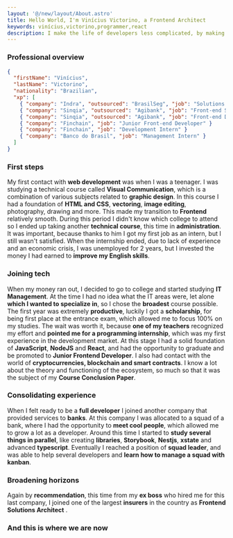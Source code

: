 ```yaml
---
layout: '@/new/layout/About.astro'
title: Hello World, I'm Vinícius Victorino, a Frontend Architect
keywords: vinícius,victorino,programmer,react
description: I make the life of developers less complicated, by making well thought decisions decisions and introducing patterns.
---
```




### Professional overview

```json
{
  "firstName": "Vinícius",
  "lastName": "Victorino",
  "nationality": "Brazilian",
  "xp": [
    { "company": "Indra", "outsourced": "BrasilSeg", "job": "Solutions Architect" },
    { "company": "Sinqia", "outsourced": "Agibank", "job": "Front-end Squad Leader" }
    { "company": "Sinqia", "outsourced": "Agibank", "job": "Front-end Developer" }
    { "company": "Finchain", "job": "Junior Front-end Developer" }
    { "company": "Finchain", "job": "Development Intern" }
    { "company": "Banco do Brasil", "job": "Management Intern" }
  ]
}
```

### First steps

My first contact with **web development** was when I was a teenager. I was studying a technical course called **Visual Communication**, which is a combination of various subjects related to **graphic design**. In this course I had a foundation of **HTML and CSS**, **vectoring**, **image editing**, photography, drawing and more. This made my transition to **Frontend** relatively smooth. During this period I didn't know which college to attend so I ended up taking another **technical course**, this time in **administration**. It was important, because thanks to him I got my first job as an intern, but I still wasn't satisfied. When the internship ended, due to lack of experience and an economic crisis, I was unemployed for 2 years, but I invested the money I had earned to **improve my English skills**.

### Joining tech

When my money ran out, I decided to go to college and started studying **IT Management**. At the time I had no idea what the IT areas were, let alone **which I wanted to specialize in**, so I chose the **broadest** course possible. The first year was extremely **productive**, luckily I got a **scholarship**, for being first place at the entrance exam, which allowed me to focus 100% on my studies. The wait was worth it, because **one of my teachers** recognized my effort and **pointed me for a programming internship**, which was my first experience in the development market. At this stage I had a solid foundation of **JavaScript**, **NodeJS** and **React**, and had the opportunity to graduate and be promoted to **Junior Frontend Developer**. I also had contact with the world of **cryptocurrencies, blockchain and smart contracts**. I know a lot about the theory and functioning of the ecosystem, so much so that it was the subject of my **Course Conclusion Paper**.

### Consolidating experience

When I felt ready to be a **full developer** I joined another company that provided services to **banks**. At this company I was allocated to a squad of a bank, where I had the opportunity to **meet cool people**, which allowed me to grow a lot as a developer. Around this time I started to **study several things in parallel**, like creating **libraries**, **Storybook**, **Nestjs**, **xstate** and advanced **typescript**. Eventually I reached a position of **squad leader**, and was able to help several developers and **learn how to manage a squad with kanban**.

### Broadening horizons

Again by **recommendation**, this time from my **ex boss** who hired me for this last company, I joined one of the largest **insurers** in the country as **Frontend Solutions Architect** .

### And this is where we are now
